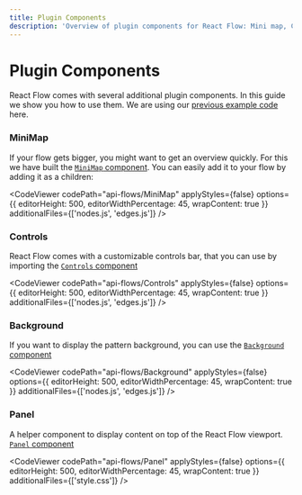 ```yaml
---
title: Plugin Components
description: 'Overview of plugin components for React Flow: Mini map, Controls, Background and Panel'
---
```


# Plugin Components

React Flow comes with several additional plugin components. In this guide we show you how to use them. We are using our [previous example code](/docs/concepts/core-concepts) here.

### MiniMap

If your flow gets bigger, you might want to get an overview quickly. For this we have built the [`MiniMap` component](/docs/api/plugin-components/minimap). You can easily add it to your flow by adding it as a children:


<CodeViewer
  codePath="api-flows/MiniMap"
  applyStyles={false}
  options={{ editorHeight: 500, editorWidthPercentage: 45, wrapContent: true }}
  additionalFiles={['nodes.js', 'edges.js']}
/>

### Controls

React Flow comes with a customizable controls bar, that you can use by importing the [`Controls` component](/docs/api/plugin-components/controls)

<CodeViewer
  codePath="api-flows/Controls"
  applyStyles={false}
  options={{ editorHeight: 500, editorWidthPercentage: 45, wrapContent: true }}
  additionalFiles={['nodes.js', 'edges.js']}
/>

### Background

If you want to display the pattern background, you can use the [`Background` component](/docs/api/plugin-components/background)

<CodeViewer
  codePath="api-flows/Background"
  applyStyles={false}
  options={{ editorHeight: 500, editorWidthPercentage: 45, wrapContent: true }}
  additionalFiles={['nodes.js', 'edges.js']}
/>

### Panel

A helper component to display content on top of the React Flow viewport. [`Panel` component](/docs/api/plugin-components/panel)

<CodeViewer
  codePath="api-flows/Panel"
  applyStyles={false}
  options={{ editorHeight: 500, editorWidthPercentage: 45, wrapContent: true }}
  additionalFiles={['style.css']}
/>
